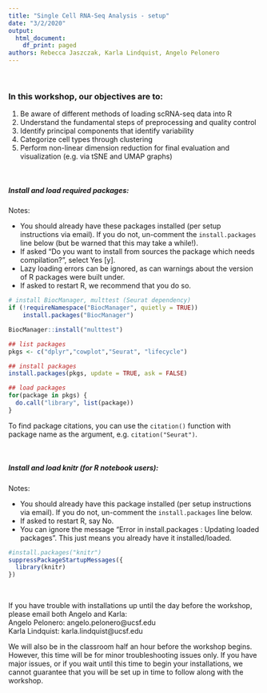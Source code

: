 ```yaml
---
title: "Single Cell RNA-Seq Analysis - setup"
date: "3/2/2020"
output:
  html_document:
    df_print: paged
authors: Rebecca Jaszczak, Karla Lindquist, Angelo Pelonero
---
```


<br/>

### In this workshop, our objectives are to:  

1. Be aware of different methods of loading scRNA-seq data into R
2. Understand the fundamental steps of preprocessing and quality control
3. Identify principal components that identify variability
4. Categorize cell types through clustering
5. Perform non-linear dimension reduction for final evaluation and visualization (e.g. via tSNE and UMAP graphs)

<br/>

##### Install and load required packages:

Notes: 

* You should already have these packages installed (per setup instructions via email). If you do not, un-comment the `install.packages` line below (but be warned that this may take a while!).   
* If asked "Do you want to install from sources the package which needs compilation?", select Yes [y].  
* Lazy loading errors can be ignored, as can warnings about the version of R packages were built under. 
* If asked to restart R, we recommend that you do so. 

```r
# install BiocManager, multtest (Seurat dependency)
if (!requireNamespace("BiocManager", quietly = TRUE))
    install.packages("BiocManager")

BiocManager::install("multtest")

## list packages
pkgs <- c("dplyr","cowplot","Seurat", "lifecycle") 

## install packages
install.packages(pkgs, update = TRUE, ask = FALSE)  

## load packages
for(package in pkgs) {
  do.call("library", list(package))
}
```
To find package citations, you can use the `citation()` function with package name as the argument, e.g. `citation("Seurat")`.  

<br/>

##### Install and load knitr (for R notebook users):  

Notes:  

* You should already have this package installed (per setup instructions via email). If you do not, un-comment the `install.packages` line below.  
* If asked to restart R, say No.  
* You can ignore the message "Error in install.packages : Updating loaded packages". This just means you already have it installed/loaded.  

```r
#install.packages("knitr")
suppressPackageStartupMessages({
  library(knitr)
})
```

<br/> 

If you have trouble with installations up until the day before the workshop, please email both Angelo and Karla:  
Angelo Pelonero: angelo.pelonero@ucsf.edu  
Karla Lindquist: karla.lindquist@ucsf.edu  

We will also be in the classroom half an hour before the workshop begins. However, this time will be for minor troubleshooting issues only. If you have major issues, or if you wait until this time to begin your installations, we cannot guarantee that you will be set up in time to follow along with the workshop.      

